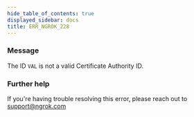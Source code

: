 ```yaml
---
hide_table_of_contents: true
displayed_sidebar: docs
title: ERR_NGROK_228
---
```


### Message

The ID `VAL` is not a valid Certificate Authority ID.

<ErrorDetails />

### Further help

If you're having trouble resolving this error, please reach out to [support@ngrok.com](mailto:support@ngrok.com?subject=Help%20with%20ERR_NGROK_228)
